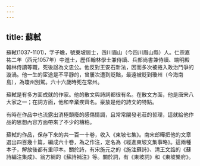 ```yaml
---
---
---
```

title: 蘇軾
---



蘇軾(1037-1101)，字子瞻，號東坡居士，四川眉山（今四川眉山縣）人。仁宗嘉祐二年（西元1057年）中進士，歷任翰林學士兼侍讀、兵部尚書兼侍讀、端明殿翰林侍讀等職，死後諡為文忠公。他反對王安石新法，因而多次被捲入政治鬥爭的漩渦。他一生的宦途是不平靜的，曾屢次遭到貶黜，最遠被貶到瓊州（今海南島），為瓊州別駕。六十六歲時死在常州。

蘇軾是有多方面成就的作家。他的散文與詩詞都很有名。在散文方面，他是唐宋八大家之一；在詞方面，他和辛棄疾齊名。豪放是他的詩文的特點。

有時在作品中也流露出消極頹廢的感傷情調，且常常闡發老莊的哲理，這就給他作品的思想內容方面帶來了不少的糟粕。

蘇軾的作品，保存下來的共一百一十卷，收入《東坡七集》。南宋郎曄把他的文章選出四百幾十篇，編成六十卷，為之作注，定名為《經進東坡文集事略》。這兩種本子，解放後都有重印本。關於詩，有宋施元之的《施注蘇詩》、清王文誥的《蘇詩編注集成》、翁方綱的《蘇詩補注》等。關於詞，有《東坡詞》和《東坡樂府》。